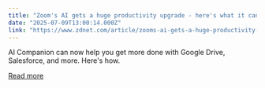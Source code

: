 ```yaml
---
title: "Zoom's AI gets a huge productivity upgrade - here's what it can do now"
date: "2025-07-09T13:00:14.000Z"
link: "https://www.zdnet.com/article/zooms-ai-gets-a-huge-productivity-upgrade-heres-what-it-can-do-now/"
---
```


AI Companion can now help you get more done with Google Drive, Salesforce, and more. Here's how.

[Read more](https://www.zdnet.com/article/zooms-ai-gets-a-huge-productivity-upgrade-heres-what-it-can-do-now/)
